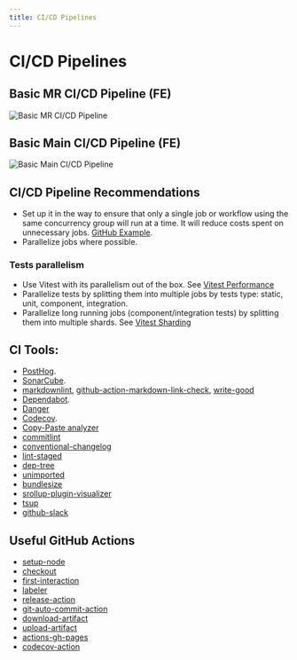 ```yaml
---
title: CI/CD Pipelines
---
```


# CI/CD Pipelines

## Basic MR CI/CD Pipeline (FE)

![Basic MR CI/CD Pipeline](/img/ci-mr-basic.png)

## Basic Main CI/CD Pipeline (FE)

![Basic Main CI/CD Pipeline](/img/ci-main-basic.png)

## CI/CD Pipeline Recommendations

- Set up it in the way to ensure that only a single job or workflow using the same concurrency group will run at a time. 
It will reduce costs spent on unnecessary jobs. [GitHub Example](https://docs.github.com/en/actions/writing-workflows/workflow-syntax-for-github-actions#concurrency).
- Parallelize jobs where possible.

### Tests parallelism

- Use Vitest with its parallelism out of the box. See [Vitest Performance](https://vitest.dev/guide/improving-performance.html)
- Parallelize tests by splitting them into multiple jobs by tests type: static, unit, component, integration.
- Parallelize long running jobs (component/integration tests) by splitting them into multiple shards. See [Vitest Sharding](https://vitest.dev/guide/improving-performance.html#sharding)

## CI Tools:
- [PostHog](https://github.com/PostHog/posthog).
- [SonarCube](https://www.sonarqube.org/).
- [markdownlint](https://github.com/DavidAnson/markdownlint), [github-action-markdown-link-check](https://github.com/gaurav-nelson/github-action-markdown-link-check), [write-good](https://github.com/btford/write-good)
- [Dependabot](https://docs.github.com/en/code-security/dependabot/working-with-dependabot).
- [Danger](https://github.com/danger/danger-js)
- [Codecov](https://about.codecov.io/).
- [Copy-Paste analyzer](https://github.com/kucherenko/jscpd)
- [commitlint](https://github.com/conventional-changelog/commitlint)
- [conventional-changelog](https://github.com/conventional-changelog/conventional-changelog)
- [lint-staged](https://github.com/lint-staged/lint-staged)
- [dep-tree](https://github.com/gabotechs/dep-tree)
- [unimported](https://github.com/smeijer/unimported)
- [bundlesize](https://github.com/siddharthkp/bundlesize)
- [srollup-plugin-visualizer](https://github.com/btd/rollup-plugin-visualizer)
- [tsup](https://github.com/egoist/tsup)
- [github-slack](https://github.com/integrations/slack)

## Useful GitHub Actions
- [setup-node](https://github.com/actions/setup-node)
- [checkout](https://github.com/actions/checkout)
- [first-interaction](https://github.com/actions/first-interaction)
- [labeler](https://github.com/actions/labeler)
- [release-action](https://github.com/ncipollo/release-action)
- [git-auto-commit-action](https://github.com/stefanzweifel/git-auto-commit-action)
- [download-artifact](https://github.com/actions/download-artifact)
- [upload-artifact](https://github.com/actions/upload-artifact)
- [actions-gh-pages](https://github.com/peaceiris/actions-gh-pages)
- [codecov-action](https://github.com/codecov/codecov-action)